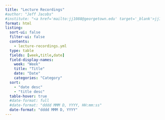 ```yaml
---
title: "Lecture Recordings"
#author: "Jeff Jacobs"
#institute: "<a href='mailto:jj1088@georgetown.edu' target='_blank'>jj1088@georgetown.edu</a>"
format: html
listing:
  sort-ui: false
  filter-ui: false
  contents:
    - lecture-recordings.yml
  type: table
  fields: [week,title,date]
  field-display-names:
    week: "Week"
    title: "Title"
    date: "Date"
    categories: "Category"
  sort:
    - "date desc"
    - "title desc"
  table-hover: true
  #date-format: full
  #date-format: "dddd MMM D, YYYY, HH:mm:ss"
  date-format: "dddd MMM D, YYYY"
---
```


